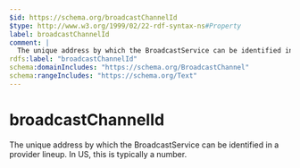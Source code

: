 ```yaml
---
$id: https://schema.org/broadcastChannelId
$type: http://www.w3.org/1999/02/22-rdf-syntax-ns#Property
label: broadcastChannelId
comment: |
  The unique address by which the BroadcastService can be identified in a provider lineup. In US, this is typically a number.
rdfs:label: "broadcastChannelId"
schema:domainIncludes: "https://schema.org/BroadcastChannel"
schema:rangeIncludes: "https://schema.org/Text"
---
```


# broadcastChannelId

The unique address by which the BroadcastService can be identified in a provider lineup. In US, this is typically a number.

